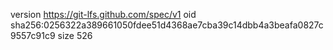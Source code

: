 version https://git-lfs.github.com/spec/v1
oid sha256:0256322a389661050fdee51d4368ae7cba39c14dbb4a3beafa0827c9557c91c9
size 526
